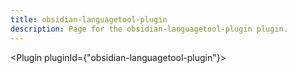 ---
title: obsidian-languagetool-plugin
description: Page for the obsidian-languagetool-plugin plugin.
---


<Plugin pluginId={"obsidian-languagetool-plugin"}></Plugin>